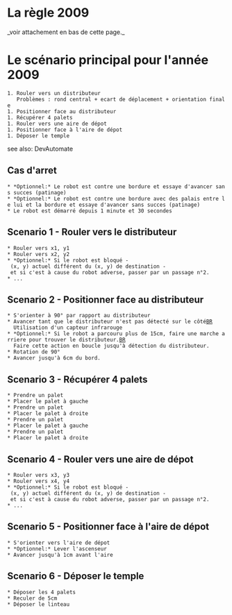 = La règle 2009 =
_voir attachement en bas de cette page._

= Le scénario principal pour l'année 2009 =
 1. Rouler vers un distributeur
    Problèmes : rond central + ecart de déplacement + orientation finale
 1. Positionner face au distributeur
 1. Récupérer 4 palets
 1. Rouler vers une aire de dépot
 1. Positionner face à l'aire de dépot
 1. Déposer le temple

see also: DevAutomate

== Cas d'arret ==
 * *Optionnel:* Le robot est contre une bordure et essaye d'avancer sans succes (patinage)
 * *Optionnel:* Le robot est contre une bordure avec des palais entre le lui et la bordure et essaye d'avancer sans succes (patinage)
 * Le robot est démarré depuis 1 minute et 30 secondes

== Scenario 1 - Rouler vers le distributeur ==
 * Rouler vers x1, y1
 * Rouler vers x2, y2
 * *Optionnel:* Si le robot est bloqué - (x, y) actuel différent du (x, y) de destination - et si c'est à cause du robot adverse, passer par un passage n°2.
 * ...

== Scenario 2 - Positionner face au distributeur ==
 * S'orienter à 90° par rapport au distributeur
 * Avancer tant que le distributeur n'est pas détecté sur le côté[[BR]]
   Utilisation d'un capteur infrarouge
 * *Optionnel:* Si le robot a parcouru plus de 15cm, faire une marche arriere pour trouver le distributeur.[[BR]]
   Faire cette action en boucle jusqu'à détection du distributeur.
 * Rotation de 90°
 * Avancer jusqu'à 6cm du bord.

== Scenario 3 - Récupérer 4 palets ==
 * Prendre un palet
 * Placer le palet à gauche
 * Prendre un palet
 * Placer le palet à droite
 * Prendre un palet
 * Placer le palet à gauche
 * Prendre un palet
 * Placer le palet à droite

== Scenario 4 - Rouler vers une aire de dépot ==
 * Rouler vers x3, y3
 * Rouler vers x4, y4
 * *Optionnel:* Si le robot est bloqué - (x, y) actuel différent du (x, y) de destination - et si c'est à cause du robot adverse, passer par un passage n°2.
 * ...

== Scenario 5 - Positionner face à l'aire de dépot ==
 * S'orienter vers l'aire de dépot
 * *Optionnel:* Lever l'ascenseur
 * Avancer jusqu'à 1cm avant l'aire

== Scenario 6 - Déposer le temple ==
 * Déposer les 4 palets
 * Reculer de 5cm
 * Déposer le linteau
